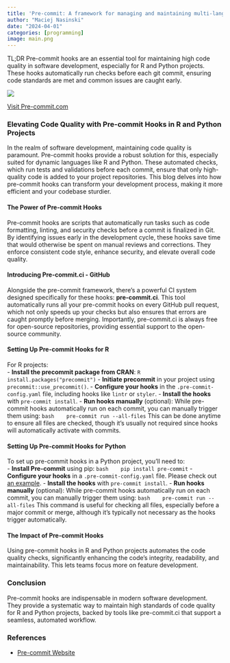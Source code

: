 ```yaml
---
title: 'Pre-commit: A framework for managing and maintaining multi-language pre-commit hooks'
author: "Maciej Nasinski"
date: "2024-04-01"
categories: [programming]
image: main.png
---
```


TL;DR Pre-commit hooks are an essential tool for maintaining high code quality in software development, especially for R and Python projects. 
These hooks automatically run checks before each git commit, ensuring code standards are met and common issues are caught early. 

[![](main.png)](https://pre-commit.com/)

[Visit Pre-commit.com](https://pre-commit.com/)

### Elevating Code Quality with Pre-commit Hooks in R and Python Projects

In the realm of software development, maintaining code quality is paramount. Pre-commit hooks provide a robust solution for this, especially suited for dynamic languages like R and Python. These automated checks, which run tests and validations before each commit, ensure that only high-quality code is added to your project repositories. This blog delves into how pre-commit hooks can transform your development process, making it more efficient and your codebase sturdier.

#### The Power of Pre-commit Hooks

Pre-commit hooks are scripts that automatically run tasks such as code formatting, linting, and security checks before a commit is finalized in Git. By identifying issues early in the development cycle, these hooks save time that would otherwise be spent on manual reviews and corrections. They enforce consistent code style, enhance security, and elevate overall code quality.

#### Introducing Pre-commit.ci - GitHub

Alongside the pre-commit framework, there's a powerful CI system designed specifically for these hooks: **pre-commit.ci**. This tool automatically runs all your pre-commit hooks on every GitHub pull request, which not only speeds up your checks but also ensures that errors are caught promptly before merging. Importantly, pre-commit.ci is always free for open-source repositories, providing essential support to the open-source community.

#### Setting Up Pre-commit Hooks for R

For R projects:  
- **Install the precommit package from CRAN**:
   ```R
   install.packages("precommit")
   ```
- **Initiate precommit** in your project using `precommit::use_precommit()`.
- **Configure your hooks** in the `.pre-commit-config.yaml` file, including hooks like `lintr` or `styler`.
- **Install the hooks** with `pre-commit install`.
- **Run hooks manually** (optional): While pre-commit hooks automatically run on each commit, you can manually trigger them using:
   ```bash
   pre-commit run --all-files
   ```
   This can be done anytime to ensure all files are checked, though it's usually not required since hooks will automatically activate with commits.

#### Setting Up Pre-commit Hooks for Python

To set up pre-commit hooks in a Python project, you'll need to:  
- **Install Pre-commit** using pip:
   ```bash
   pip install pre-commit
   ```
- **Configure your hooks** in a `.pre-commit-config.yaml` file. Please check out [an example](https://github.com/franneck94/PythonProjectTemplate/blob/master/.pre-commit-config.yaml).
- **Install the hooks** with `pre-commit install`.
- **Run hooks manually** (optional): While pre-commit hooks automatically run on each commit, you can manually trigger them using:
   ```bash
   pre-commit run --all-files
   ```
   This command is useful for checking all files, especially before a major commit or merge, although it's typically not necessary as the hooks trigger automatically.


#### The Impact of Pre-commit Hooks

Using pre-commit hooks in R and Python projects automates the code quality checks, significantly enhancing the code's integrity, readability, and maintainability. This lets teams focus more on feature development.

### Conclusion

Pre-commit hooks are indispensable in modern software development. They provide a systematic way to maintain high standards of code quality for R and Python projects, backed by tools like pre-commit.ci that support a seamless, automated workflow.

### References

- [Pre-commit Website](https://pre-commit.com/)
